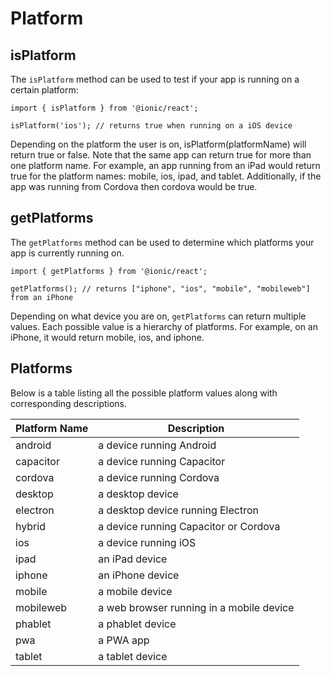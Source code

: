 # Platform

## isPlatform

The `isPlatform` method can be used to test if your app is running on a certain platform:

```tsx
import { isPlatform } from '@ionic/react';

isPlatform('ios'); // returns true when running on a iOS device
```

Depending on the platform the user is on, isPlatform(platformName) will return true or false. Note that the same app can return true for more than one platform name. For example, an app running from an iPad would return true for the platform names: mobile, ios, ipad, and tablet. Additionally, if the app was running from Cordova then cordova would be true.

## getPlatforms

The `getPlatforms` method can be used to determine which platforms your app is currently running on.

```tsx
import { getPlatforms } from '@ionic/react';

getPlatforms(); // returns ["iphone", "ios", "mobile", "mobileweb"] from an iPhone
```

Depending on what device you are on, `getPlatforms` can return multiple values. Each possible value is a hierarchy of platforms. For example, on an iPhone, it would return mobile, ios, and iphone.

## Platforms

Below is a table listing all the possible platform values along with corresponding descriptions.

| Platform Name | Description                              |
| ------------- | ---------------------------------------- |
| android       | a device running Android                 |
| capacitor     | a device running Capacitor               |
| cordova       | a device running Cordova                 |
| desktop       | a desktop device                         |
| electron      | a desktop device running Electron        |
| hybrid        | a device running Capacitor or Cordova    |
| ios           | a device running iOS                     |
| ipad          | an iPad device                           |
| iphone        | an iPhone device                         |
| mobile        | a mobile device                          |
| mobileweb     | a web browser running in a mobile device |
| phablet       | a phablet device                         |
| pwa           | a PWA app                                |
| tablet        | a tablet device                          |

